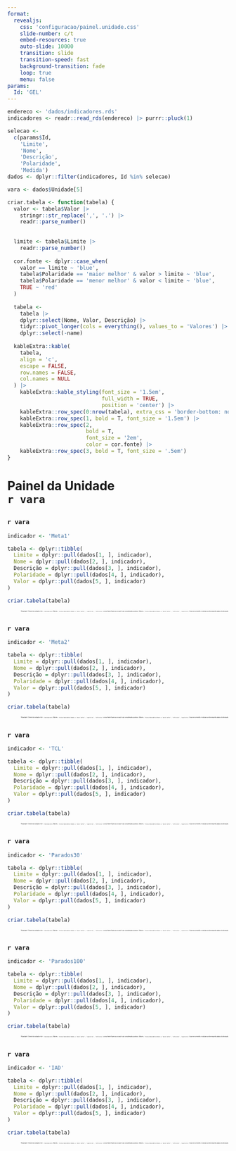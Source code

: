 ```yaml
---
format: 
  revealjs:
    css: 'configuracao/painel.unidade.css'
    slide-number: c/t
    embed-resources: true
    auto-slide: 10000
    transition: slide
    transition-speed: fast
    background-transition: fade
    loop: true
    menu: false
params:
  Id: 'GEL'
---
```


```r
endereco <- 'dados/indicadores.rds'
indicadores <- readr::read_rds(endereco) |> purrr::pluck(1)

selecao <-
  c(params$Id,
    'Limite',
    'Nome',
    'Descrição',
    'Polaridade',
    'Medida')
dados <- dplyr::filter(indicadores, Id %in% selecao)

vara <- dados$Unidade[5]

criar.tabela <- function(tabela) {
  valor <- tabela$Valor |> 
    stringr::str_replace(',', '.') |> 
    readr::parse_number()
  
  
  limite <- tabela$Limite |>
    readr::parse_number()
  
  cor.fonte <- dplyr::case_when(
    valor == limite ~ 'blue',
    tabela$Polaridade == 'maior melhor' & valor > limite ~ 'blue',
    tabela$Polaridade == 'menor melhor' & valor < limite ~ 'blue',
    TRUE ~ 'red'
  )
  
  tabela <-
    tabela |>
    dplyr::select(Nome, Valor, Descrição) |>
    tidyr::pivot_longer(cols = everything(), values_to = 'Valores') |>
    dplyr::select(-name)
  
  kableExtra::kable(
    tabela,
    align = 'c',
    escape = FALSE,
    row.names = FALSE,
    col.names = NULL
  ) |>
    kableExtra::kable_styling(font_size = '1.5em',
                              full_width = TRUE,
                              position = 'center') |>
    kableExtra::row_spec(0:nrow(tabela), extra_css = 'border-bottom: none;') |>
    kableExtra::row_spec(1, bold = T, font_size = '1.5em') |>
    kableExtra::row_spec(2,
                         bold = T,
                         font_size = '2em',
                         color = cor.fonte) |>
    kableExtra::row_spec(3, bold = T, font_size = '.5em')
}
```

# Painel da Unidade <br> `r vara` {background-image="imagens/0.painel.unidade.png" background-opacity=".2"}
## {background-image="imagens/1.TJRR.png" background-opacity=".2"}
### `r vara`

```r
indicador <- 'Meta1'

tabela <- dplyr::tibble(
  Limite = dplyr::pull(dados[1, ], indicador),
  Nome = dplyr::pull(dados[2, ], indicador),
  Descrição = dplyr::pull(dados[3, ], indicador),
  Polaridade = dplyr::pull(dados[4, ], indicador),
  Valor = dplyr::pull(dados[5, ], indicador)
)

criar.tabela(tabela)
```


::: {style="text-align: right; font-size: 0.2em;"}
Polaridade: O limite do indicador é de `r tabela$Limite`. Valores `r ifelse(tabela$Polaridade == 'maior melhor', 'superiores', 'inferiores')` a esse limite ficam na cor azul e são considerados positivos. Valores `r ifelse(tabela$Polaridade == 'maior melhor', 'inferiores', 'superiores')` ficam em vermelho e indicam um desempenho abaixo do desejado.
:::
## {background-image="imagens/1.TJRR.png" background-opacity=".2"}
### `r vara`

```r
indicador <- 'Meta2'

tabela <- dplyr::tibble(
  Limite = dplyr::pull(dados[1, ], indicador),
  Nome = dplyr::pull(dados[2, ], indicador),
  Descrição = dplyr::pull(dados[3, ], indicador),
  Polaridade = dplyr::pull(dados[4, ], indicador),
  Valor = dplyr::pull(dados[5, ], indicador)
)

criar.tabela(tabela)
```


::: {style="text-align: right; font-size: 0.2em;"}
Polaridade: O limite do indicador é de `r tabela$Limite`. Valores `r ifelse(tabela$Polaridade == 'maior melhor', 'superiores', 'inferiores')` a esse limite ficam na cor azul e são considerados positivos. Valores `r ifelse(tabela$Polaridade == 'maior melhor', 'inferiores', 'superiores')` ficam em vermelho e indicam um desempenho abaixo do desejado.
:::
## {background-image="imagens/1.TJRR.png" background-opacity=".2"}
### `r vara`

```r
indicador <- 'TCL'

tabela <- dplyr::tibble(
  Limite = dplyr::pull(dados[1, ], indicador),
  Nome = dplyr::pull(dados[2, ], indicador),
  Descrição = dplyr::pull(dados[3, ], indicador),
  Polaridade = dplyr::pull(dados[4, ], indicador),
  Valor = dplyr::pull(dados[5, ], indicador)
)

criar.tabela(tabela)
```


::: {style="text-align: right; font-size: 0.2em;"}
Polaridade: O limite do indicador é de `r tabela$Limite`. Valores `r ifelse(tabela$Polaridade == 'maior melhor', 'superiores', 'inferiores')` a esse limite ficam na cor azul e são considerados positivos. Valores `r ifelse(tabela$Polaridade == 'maior melhor', 'inferiores', 'superiores')` ficam em vermelho e indicam um desempenho abaixo do desejado.
:::
## {background-image="imagens/1.TJRR.png" background-opacity=".2"}
### `r vara`

```r
indicador <- 'Parados30'

tabela <- dplyr::tibble(
  Limite = dplyr::pull(dados[1, ], indicador),
  Nome = dplyr::pull(dados[2, ], indicador),
  Descrição = dplyr::pull(dados[3, ], indicador),
  Polaridade = dplyr::pull(dados[4, ], indicador),
  Valor = dplyr::pull(dados[5, ], indicador)
)

criar.tabela(tabela)
```


::: {style="text-align: right; font-size: 0.2em;"}
Polaridade: O limite do indicador é de `r tabela$Limite`. Valores `r ifelse(tabela$Polaridade == 'maior melhor', 'superiores', 'inferiores')` a esse limite ficam na cor azul e são considerados positivos. Valores `r ifelse(tabela$Polaridade == 'maior melhor', 'inferiores', 'superiores')` ficam em vermelho e indicam um desempenho abaixo do desejado.
:::
## {background-image="imagens/1.TJRR.png" background-opacity=".2"}
### `r vara`

```r
indicador <- 'Parados100'

tabela <- dplyr::tibble(
  Limite = dplyr::pull(dados[1, ], indicador),
  Nome = dplyr::pull(dados[2, ], indicador),
  Descrição = dplyr::pull(dados[3, ], indicador),
  Polaridade = dplyr::pull(dados[4, ], indicador),
  Valor = dplyr::pull(dados[5, ], indicador)
)

criar.tabela(tabela)
```


::: {style="text-align: right; font-size: 0.2em;"}
Polaridade: O limite do indicador é de `r tabela$Limite`. Valores `r ifelse(tabela$Polaridade == 'maior melhor', 'superiores', 'inferiores')` a esse limite ficam na cor azul e são considerados positivos. Valores `r ifelse(tabela$Polaridade == 'maior melhor', 'inferiores', 'superiores')` ficam em vermelho e indicam um desempenho abaixo do desejado.
:::
## {background-image="imagens/1.TJRR.png" background-opacity=".2"}
### `r vara`

```r
indicador <- 'IAD'

tabela <- dplyr::tibble(
  Limite = dplyr::pull(dados[1, ], indicador),
  Nome = dplyr::pull(dados[2, ], indicador),
  Descrição = dplyr::pull(dados[3, ], indicador),
  Polaridade = dplyr::pull(dados[4, ], indicador),
  Valor = dplyr::pull(dados[5, ], indicador)
)

criar.tabela(tabela)
```


::: {style="text-align: right; font-size: 0.2em;"}
Polaridade: O limite do indicador é de `r tabela$Limite`. Valores `r ifelse(tabela$Polaridade == 'maior melhor', 'superiores', 'inferiores')` a esse limite ficam na cor azul e são considerados positivos. Valores `r ifelse(tabela$Polaridade == 'maior melhor', 'inferiores', 'superiores')` ficam em vermelho e indicam um desempenho abaixo do desejado.
:::
